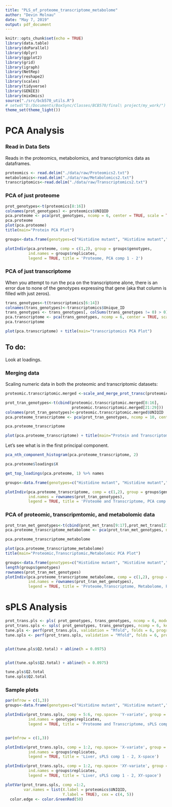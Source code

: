```yaml
---
title: "PLS_of_proteome_transcriptome_metabolome"
author: "Devin Molnau"
date: "May 7, 2019"
output: pdf_document
---
```


```r
knitr::opts_chunk$set(echo = TRUE)
library(data.table)
library(doParallel)
library(dplyr)
library(ggplot2)
library(grid)
library(igraph)
library(NetRep)
library(reshape2)
library(scales)
library(tidyverse)
library(GENIE3)
library(mixOmics)
source("./src/bcb570_utils.R")
# setwd("D:/Documents/BoxSync/Classes/BCB570/final\ project/my_work/")
theme_set(theme_light())
```
# PCA Analysis

### Read in Data Sets

Reads in the proteomics, metabolomics, and transcriptomics data as dataframes.

```r
proteomics <- read.delim("./data/raw/Proteomics2.txt")
metabolomics<-read.delim("./data/raw/Metabolomics2.txt")
transcriptomics<-read.delim("./data/raw/Transcriptomics2.txt")
```

### PCA of just proteome



```r
prot_genotypes<-t(proteomics[8:16])
colnames(prot_genotypes) <- proteomics$UNIQID
pca.proteome <- pca(prot_genotypes, ncomp = 6, center = TRUE, scale = TRUE)
pca.proteome
plot(pca.proteome)
title(main="Protein PCA Plot")
```

```r
groups<-data.frame(genotypes=c("Histidine mutant", "Histidine mutant","Histidine mutant","Leucine mutant","Leucine mutant","Leucine mutant","WT","WT","WT"),replicates=c("H1","H2","H3","L1","L2","L3","PROTOTROPH1","PROTOTROPH2","PROTOTROPH3"))

plotIndiv(pca.proteome, comp = c(1,2), group = groups$genotypes,
          ind.names = groups$replicates,
          legend = TRUE, title = 'Proteome, PCA comp 1 - 2')

```

### PCA of just transcriptome

When you attempt to run the pca on the transcriptome alone, there is an error due to none of the genotypes expressing that gene (aka that column is filled with just zeros).

```r
trans_genotypes<-t(transcriptomics[6:14])
colnames(trans_genotypes)<-transcriptomics$Unique_ID
trans_genotypes <- trans_genotypes[, colSums(trans_genotypes != 0) > 0]
pca.transcriptome <- pca(trans_genotypes, ncomp = 6, center = TRUE, scale = TRUE) 
pca.transcriptome

plot(pca.transcriptome) + title(main="transcriptomics PCA Plot")
```

## To do:

Look at loadings.


### Merging data

Scaling numeric data in both the proteomic and transcriptomic datasets:


```r
proteomic.transcriptomic.merged <-scale_and_merge_prot_transc(proteomics, transcriptomics)
```



```r
prot_tran_genotypes<-t(cbind(proteomic.transcriptomic.merged[8:16],
                             proteomic.transcriptomic.merged[21:29]))
colnames(prot_tran_genotypes)<-proteomic.transcriptomic.merged$UNIQID
pca.proteome_transcriptome <- pca(prot_tran_genotypes, ncomp = 10, center = TRUE, scale = TRUE)

pca.proteome_transcriptome

plot(pca.proteome_transcriptome) + title(main="Protein and Transcriptomic PCA Plot")

```

Let's see what is in the first principal component.


```r
pca_nth_component_histogram(pca.proteome_transcriptome, 2)
```

```r
pca.proteome$loadings$X
```

```r
get_top_loadings(pca.proteome, 1) %>% names
```



```r
groups<-data.frame(genotypes=c("Histidine mutant", "Histidine mutant","Histidine mutant","Leucine mutant","Leucine mutant","Leucine mutant","WT","WT","WT","WT","WT","WT","Histidine mutant", "Histidine mutant","Histidine mutant","Leucine mutant","Leucine mutant","Leucine mutant") ,replicates=c("H1","H2","H3","L1","L2","L3","PROTOTROPH1","PROTOTROPH2","PROTOTROPH3"))

plotIndiv(pca.proteome_transcriptome, comp = c(1,2), group = groups$genotypes,
          ind.names = rownames(prot_tran_genotypes),
          legend = TRUE, title = 'Proteome and Transcriptome, PCA comp 1 - 2')
```

### PCA of proteomic, transcripmtomic, and metabolomic data
```r
prot_tran_met_genotypes<-t(cbind(prot_met_trans[9:17],prot_met_trans[21:29],prot_met_trans[31:41]))
pca.proteome_transcriptome_metabolome <- pca(prot_tran_met_genotypes, ncomp = 10, center = TRUE, scale = TRUE)

pca.proteome_transcriptome_metabolome

plot(pca.proteome_transcriptome_metabolome)
title(main="Proteomic,Transcriptomic,Metabolomic PCA Plot")
```

```r
groups<-data.frame(genotypes=c("Histidine mutant", "Histidine mutant","Histidine mutant","Leucine mutant","Leucine mutant","Leucine mutant","WT","WT","WT","WT","WT","WT","Histidine mutant", "Histidine mutant","Histidine mutant","Leucine mutant","Leucine mutant","Leucine mutant","Histidine mutant","Histidine mutant", "Histidine mutant","Histidine mutant","Leucine mutant","Leucine mutant","Leucine mutant","WT","WT","WT","WT"))
length(groups$genotypes)
rownames(prot_tran_met_genotypes)
plotIndiv(pca.proteome_transcriptome_metabolome, comp = c(1,2), group = groups$genotypes,
          ind.names = rownames(prot_tran_met_genotypes),
          legend = TRUE, title = 'Proteome,Transcriptome, Metabolome, PCA comp 1 - 2')
```

# sPLS Analysis
```r
prot_trans.pls <- pls( prot_genotypes, trans_genotypes, ncomp = 6, mode = "regression")
prot_trans.spls <- spls( prot_genotypes, trans_genotypes, ncomp = 6, keepX = c(20,20,20), keepY= c(10,10,10), mode = "regression")
tune.pls <- perf(prot_trans.pls, validation = "Mfold", folds = 6, progressBar = FALSE, nrepeat = 50)
tune.spls <- perf(prot_trans.spls, validation = "Mfold", folds = 6, progressBar = FALSE, nrepeat = 50)


plot(tune.pls$Q2.total) + abline(h = 0.0975)


plot(tune.spls$Q2.total) + abline(h = 0.0975)

tune.pls$Q2.total
tune.spls$Q2.total


```
### Sample plots
```r
par(mfrow = c(1,3))
groups<-data.frame(genotypes=c("Histidine mutant", "Histidine mutant","Histidine mutant","Leucine mutant","Leucine mutant","Leucine mutant","WT","WT","WT") ,replicates=c("H1","H2","H3","L1","L2","L3","PROTOTROPH1","PROTOTROPH2","PROTOTROPH3"))

plotIndiv(prot_trans.spls, comp = 5:6, rep.space= 'Y-variate', group = groups$genotypes,
          ind.names = genotype$replicates,
          legend = TRUE, title = 'Proteome and Transcriptome, sPLS comp 1 - 2, Y-space')


par(mfrow = c(1,3))

```

```r
plotIndiv(prot_trans.spls, comp = 1:2, rep.space= 'X-variate', group = groups$genotypes,
          ind.names = groups$replicates,
          legend = TRUE, title = 'Liver, sPLS comp 1 - 2, X-space')

plotIndiv(prot_trans.spls, comp = 1:2, rep.space= 'XY-variate', group = groups$genotypes,
          ind.names = groups$replicates,
          legend = TRUE, title = 'Liver, sPLS comp 1 - 2, XY-space')
```

```r

plotVar(prot_trans.spls, comp =1:2, 
        var.names = list(X.label = proteomics$UNIQID, 
                         Y.label = TRUE), cex = c(4, 5))
  color.edge <- color.GreenRed(50) 

```

